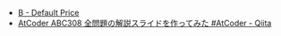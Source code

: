 
<Meta title="ABC308/ABC308-B" />
<Slide src={Png} layout="fullscreen" label="ABC308 B - Default Price" />

- [B \- Default Price](https://atcoder.jp/contests/abc308/tasks/abc308_b)
- [AtCoder ABC308 全問題の解説スライドを作ってみた \#AtCoder \- Qiita](https://qiita.com/hossie/items/8d182f642e169a4e145d)
